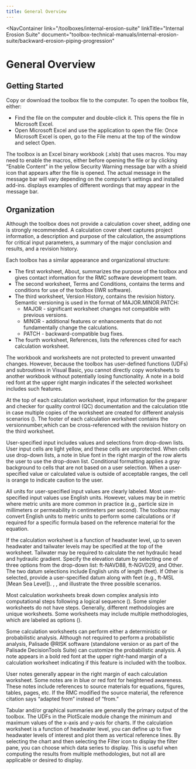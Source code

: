 ```yaml
---
title: General Overview
---
```



<NavContainer 
  link="/toolboxes/internal-erosion-suite"
  linkTitle="Internal Erosion Suite" 
  document="toolbox-technical-manuals/internal-erosion-suite/backward-erosion-piping-progression"
></NavContainer>

# General Overview

## Getting Started

Copy or download the toolbox file to the computer. To open the toolbox file, either:

- Find the file on the computer and double-click it. This opens the file in Microsoft Excel.
- Open Microsoft Excel and use the application to open the file: Once Microsoft Excel is open, go to the File menu at the top of the window and select Open.

The toolbox is an Excel binary workbook (.xlsb) that uses macros. You may need to enable the macros, either before opening the file or by clicking
“Enable Content” in the yellow Security Warning message bar with a shield icon that appears after the file is opened. The actual message in the
message bar will vary depending on the computer’s settings and installed add-ins. <FigReference parentDocId="108_1_0" figKey="enable-macros"></FigReference> displays examples of different wordings that may appear in the message bar.

<Figure
  parentDocId="108_1_0"
  docId="03-general-overview.mdx"
  figKey="enable-macros"
  src="/figures/toolbox-technical-manuals/backward-erosion-piping-progression/figure1.png"
  alt="Security warning message bars with the 'Enable Content' option to enable macros"
  caption="Security warning message bars with the 'Enable Content' option to enable macros."
></Figure>

## Organization

Although the toolbox does not provide a calculation cover sheet, adding one is strongly recommended. A calculation cover sheet captures project
information, a description and purpose of the calculation, the assumptions for critical input parameters, a summary of the major conclusion and
results, and a revision history.

Each toolbox has a similar appearance and organizational structure:

- The first worksheet, About, summarizes the purpose of the toolbox and gives contact information for the RMC software development team.
- The second worksheet, Terms and Conditions, contains the terms and conditions for use of the toolbox (IWR software).
- The third worksheet, Version History, contains the revision history. Semantic versioning is used in the format of MAJOR.MINOR.PATCH:
  - MAJOR - significant worksheet changes not compatible with previous versions.
  - MINOR - additional features or enhancements that do not fundamentally change the calculations.
  - PATCH - backward-compatible bug fixes.
- The fourth worksheet, References, lists the references cited for each calculation worksheet.

The workbook and worksheets are not protected to prevent unwanted changes. However, because the toolbox has user-defined functions (UDFs) and
subroutines in Visual Basic, you cannot directly copy worksheets to another workbook without potentially losing functionality. A note in a bold
red font at the upper right margin indicates if the selected worksheet includes such features.

At the top of each calculation worksheet, input information for the preparer and checker for quality control (QC) documentation and the calculation
title in case multiple copies of the worksheet are created for different analysis scenarios (<FigReference parentDocId="108_1_0" figKey="heading"></FigReference>).
The footer of each calculation worksheet contains the versionnumber,which can be cross-referenced with the revision history on the third worksheet.

<Figure
  parentDocId="108_1_0"
  docId="03-general-overview.mdx"
  figKey="heading"
  src="/figures/toolbox-technical-manuals/backward-erosion-piping-progression/figure2.png"
  alt="Calculation worksheet heading"
  caption="Calculation worksheet heading."
></Figure>

User-specified input includes values and selections from drop-down lists. User input cells are light yellow, and these cells are unprotected.
When cells use drop-down lists, a note in blue font in the right margin of the row alerts the user to use the drop-down list. Conditional formatting
applies a gray background to cells that are not based on a user selection. When a user-specified value or calculated value is outside of acceptable
ranges, the cell is orange to indicate caution to the user.

All units for user-specified input values are clearly labeled. Most user-specified input values use English units. However, values may be in metric
where metric units are more common in practice (e.g., particle size in millimeters or permeability in centimeters per second). The toolbox may convert
English units to metric units to perform some calculations or if required for a specific formula based on the reference material for the equation.

If the calculation worksheet is a function of headwater level, up to seven headwater and tailwater levels may be specified at the top of the worksheet.
Tailwater may be required to calculate the net hydraulic head and hydraulic gradient. Specify the elevation datum by selecting one of three options
from the drop-down list: ft-NAVD88, ft-NGVD29, and Other. The two datum selections include English units of length (feet). If Other is selected, provide
a user-specified datum along with feet (e.g., ft-MSL [Mean Sea Level]). <FigReference parentDocId="108_1_0" figKey="NAVD88"></FigReference>, <FigReference parentDocId="108_1_0" figKey="NGVD29"></FigReference>, and <FigReference parentDocId="108_1_0" figKey="datum"></FigReference> illustrate
the three possible scenarios.

<Figure
  parentDocId="108_1_0"
  docId="03-general-overview.mdx"
  figKey="NAVD88"
  src="/figures/toolbox-technical-manuals/backward-erosion-piping-progression/figure3.png"
  alt="Headwater and tailwater input: NAVD88"
  caption="Headwater and tailwater input: NAVD88."
></Figure>

<Figure
  parentDocId="108_1_0"
  docId="03-general-overview.mdx"
  figKey="NGVD29"
  src="/figures/toolbox-technical-manuals/backward-erosion-piping-progression/figure4.png"
  alt="Headwater and tailwater input: NGVD29"
  caption="Headwater and tailwater input: NGVD29."
></Figure>

<Figure
  parentDocId="108_1_0"
  docId="03-general-overview.mdx"
  figKey="datum"
  src="/figures/toolbox-technical-manuals/backward-erosion-piping-progression/figure5.png"
  alt="Headwater and tailwater input: User-specified datum"
  caption="Headwater and tailwater input: User-specified datum."
></Figure>

Most calculation worksheets break down complex analysis into computational steps following a logical sequence (<FigReference parentDocId="108_1_0" figKey="step-banner"></FigReference>). Some simpler
worksheets do not have steps. Generally, different methodologies are unique worksheets. Some worksheets may include multiple methodologies, which
are labeled as options (<FigReference parentDocId="108_1_0" figKey="option-banner"></FigReference>).

<Figure
  parentDocId="108_1_0"
  docId="03-general-overview.mdx"
  figKey="step-banner"
  src="/figures/toolbox-technical-manuals/backward-erosion-piping-progression/figure6.png"
  alt="Example of step banner"
  caption="Example of step banner."
></Figure>

<Figure
  parentDocId="108_1_0"
  docId="03-general-overview.mdx"
  figKey="option-banner"
  src="/figures/toolbox-technical-manuals/backward-erosion-piping-progression/figure7.png"
  alt="Example of option banner"
  caption="Example of option banner."
></Figure>

Some calculation worksheets can perform either a deterministic or probabilistic analysis. Although not required to perform a probabilistic
analysis, Palisade @RISK software (standalone version or as part of the Palisade DecisionTools Suite) can customize the probabilistic analysis.
A note appears in a bold red font at the upper right-hand margin of a calculation worksheet indicating if this feature is included with the toolbox.

User notes generally appear in the right margin of each calculation worksheet. Some notes are in blue or red font for heightened awareness. These
notes include references to source materials for equations, figures, tables, pages, etc. If the RMC modified the source material, the reference
citation says “adapted from” instead of “from.”

Tabular and/or graphical summaries are generally the primary output of the toolbox. The UDFs in the PlotScale module change the minimum and maximum
values of the x-axis and y-axis for charts. If the calculation worksheet is a function of headwater level, you can define up to five headwater levels
of interest and plot them as vertical reference lines. By selecting the chart and then selecting the Filter icon to display the filter pane, you can
choose which data series to display. This is useful when computing the results from multiple methodologies, but not all are applicable or desired to display.
